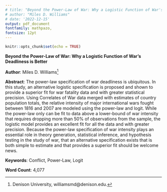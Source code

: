 ```yaml
---
# title: "Beyond the Power-Law of War: Why a Logistic Function of War's Deadliness is Better"
# author: "Miles D. Williams"
# date: '2022-12-15'
output: pdf_document
fontfamily: mathpazo,
fontsize: 12pt
---
```


```r
knitr::opts_chunk$set(echo = TRUE)
```

**Beyond the Power-Law of War: Why a Logistic Function of War's Deadliness is Better**

**Author**: Miles D. Williams^[Denison University, williamsmd@denison.edu.]

**Abstract**: The power-law specification of war deadliness is ubiquitous. In this study, an alternative logistic specification is proposed and shown to provide a superior fit for war fatality data and with greater statistical precision. Using Correlates of War data merged with estimates of country population totals, the relative intensity of major international wars fought between 1816 and 2007 are modeled using the power-law and logit. While the power-law only can be fit to data above a lower-bound of war intensity that requires dropping more than 50% of observations from the sample, the logistic model provides an excellent fit for all the data and with greater precision. Because the power-law specification of war intensity plays an essential role in theory generation, statistical inference, and hypothesis testing in the study of war, that an alternative specification exists that is both simple to estimate and that provides a superior fit should be welcome news.

**Keywords**: Conflict, Power-Law, Logit

**Word Count**: 4,077